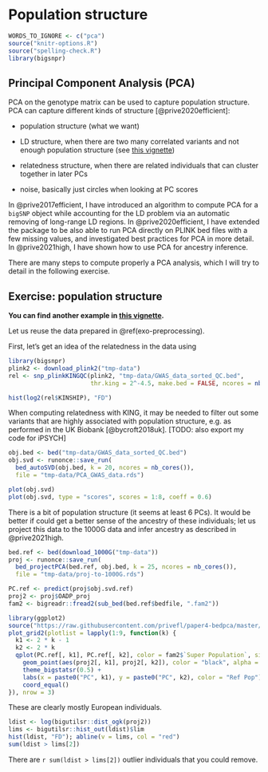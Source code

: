 # Population structure

```r
WORDS_TO_IGNORE <- c("pca")
source("knitr-options.R")
source("spelling-check.R")
library(bigsnpr)
```

## Principal Component Analysis (PCA)

PCA on the genotype matrix can be used to capture population structure.
PCA can capture different kinds of structure [@prive2020efficient]:

- population structure (what we want)

- LD structure, when there are two many correlated variants and not enough population structure (see [this vignette](https://privefl.github.io/bigsnpr/articles/how-to-PCA.html))

- relatedness structure, when there are related individuals that can cluster together in later PCs

- noise, basically just circles when looking at PC scores

In @prive2017efficient, I have introduced an algorithm to compute PCA for a `bigSNP` object while accounting for the LD problem via an automatic removing of long-range LD regions.
In @prive2020efficient, I have extended the package to be also able to run PCA directly on PLINK bed files with a few missing values, and investigated best practices for PCA in more detail.
In @prive2021high, I have shown how to use PCA for ancestry inference.

There are many steps to compute properly a PCA analysis, which I will try to detail in the following exercise.


## Exercise: population structure {#exo-pca}

**You can find another example in [this vignette](https://privefl.github.io/bigsnpr/articles/bedpca.html).**

Let us reuse the data prepared in \@ref(exo-preprocessing).

First, let's get an idea of the relatedness in the data using
```r
library(bigsnpr)
plink2 <- download_plink2("tmp-data")
rel <- snp_plinkKINGQC(plink2, "tmp-data/GWAS_data_sorted_QC.bed",
                       thr.king = 2^-4.5, make.bed = FALSE, ncores = nb_cores())
```

```r
hist(log2(rel$KINSHIP), "FD")
```

:::: {.infobox .info}
When computing relatedness with KING, it may be needed to filter out some variants that are highly associated with population structure, e.g. as performed in the UK Biobank [@bycroft2018uk]. [TODO: also export my code for iPSYCH]
::::

```r
obj.bed <- bed("tmp-data/GWAS_data_sorted_QC.bed")
obj.svd <- runonce::save_run(
  bed_autoSVD(obj.bed, k = 20, ncores = nb_cores()),
  file = "tmp-data/PCA_GWAS_data.rds")
```


```r
plot(obj.svd)
plot(obj.svd, type = "scores", scores = 1:8, coeff = 0.6)
```

There is a bit of population structure (it seems at least 6 PCs). It would be better if could get a better sense of the ancestry of these individuals; let us project this data to the 1000G data and infer ancestry as described in @prive2021high.

```r
bed.ref <- bed(download_1000G("tmp-data"))
proj <- runonce::save_run(
  bed_projectPCA(bed.ref, obj.bed, k = 25, ncores = nb_cores()),
  file = "tmp-data/proj-to-1000G.rds")
```

```r
PC.ref <- predict(proj$obj.svd.ref)
proj2 <- proj$OADP_proj
fam2 <- bigreadr::fread2(sub_bed(bed.ref$bedfile, ".fam2"))
```

```r
library(ggplot2)
source("https://raw.githubusercontent.com/privefl/paper4-bedpca/master/code/plot_grid2.R")
plot_grid2(plotlist = lapply(1:9, function(k) {
  k1 <- 2 * k - 1
  k2 <- 2 * k
  qplot(PC.ref[, k1], PC.ref[, k2], color = fam2$`Super Population`, size = I(2)) +
    geom_point(aes(proj2[, k1], proj2[, k2]), color = "black", alpha = 0.1) +
    theme_bigstatsr(0.5) +
    labs(x = paste0("PC", k1), y = paste0("PC", k2), color = "Ref Pop") +
    coord_equal()
}), nrow = 3)
```

These are clearly mostly European individuals.

```r
ldist <- log(bigutilsr::dist_ogk(proj2))
lims <- bigutilsr::hist_out(ldist)$lim
hist(ldist, "FD"); abline(v = lims, col = "red") 
sum(ldist > lims[2])
```

There are `r sum(ldist > lims[2])` outlier individuals that you could remove.


